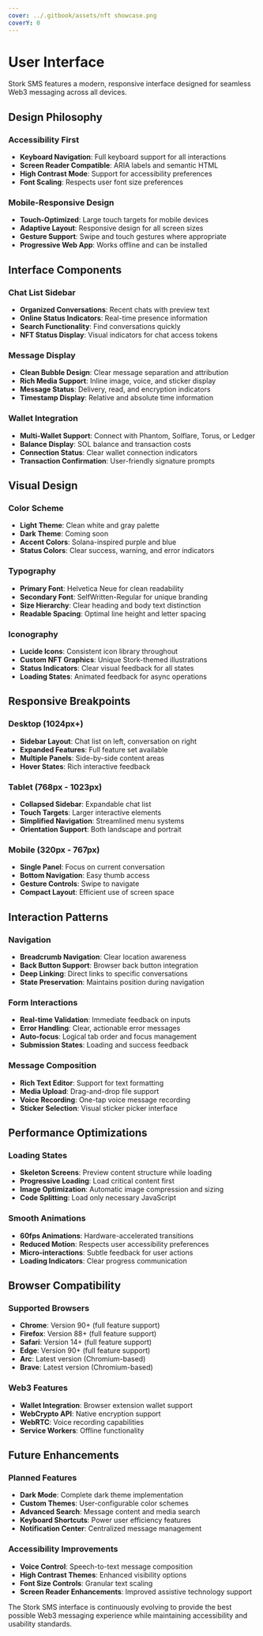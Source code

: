 ```yaml
---
cover: ../.gitbook/assets/nft showcase.png
coverY: 0
---
```


# User Interface

Stork SMS features a modern, responsive interface designed for seamless Web3 messaging across all devices.

## Design Philosophy

### Accessibility First
- **Keyboard Navigation**: Full keyboard support for all interactions
- **Screen Reader Compatible**: ARIA labels and semantic HTML
- **High Contrast Mode**: Support for accessibility preferences
- **Font Scaling**: Respects user font size preferences

### Mobile-Responsive Design
- **Touch-Optimized**: Large touch targets for mobile devices
- **Adaptive Layout**: Responsive design for all screen sizes
- **Gesture Support**: Swipe and touch gestures where appropriate
- **Progressive Web App**: Works offline and can be installed

## Interface Components

### Chat List Sidebar
- **Organized Conversations**: Recent chats with preview text
- **Online Status Indicators**: Real-time presence information
- **Search Functionality**: Find conversations quickly
- **NFT Status Display**: Visual indicators for chat access tokens

### Message Display
- **Clean Bubble Design**: Clear message separation and attribution
- **Rich Media Support**: Inline image, voice, and sticker display
- **Message Status**: Delivery, read, and encryption indicators
- **Timestamp Display**: Relative and absolute time information

### Wallet Integration
- **Multi-Wallet Support**: Connect with Phantom, Solflare, Torus, or Ledger
- **Balance Display**: SOL balance and transaction costs
- **Connection Status**: Clear wallet connection indicators
- **Transaction Confirmation**: User-friendly signature prompts

## Visual Design

### Color Scheme
- **Light Theme**: Clean white and gray palette
- **Dark Theme**: Coming soon
- **Accent Colors**: Solana-inspired purple and blue
- **Status Colors**: Clear success, warning, and error indicators

### Typography
- **Primary Font**: Helvetica Neue for clean readability
- **Secondary Font**: SelfWritten-Regular for unique branding
- **Size Hierarchy**: Clear heading and body text distinction
- **Readable Spacing**: Optimal line height and letter spacing

### Iconography
- **Lucide Icons**: Consistent icon library throughout
- **Custom NFT Graphics**: Unique Stork-themed illustrations
- **Status Indicators**: Clear visual feedback for all states
- **Loading States**: Animated feedback for async operations

## Responsive Breakpoints

### Desktop (1024px+)
- **Sidebar Layout**: Chat list on left, conversation on right
- **Expanded Features**: Full feature set available
- **Multiple Panels**: Side-by-side content areas
- **Hover States**: Rich interactive feedback

### Tablet (768px - 1023px)
- **Collapsed Sidebar**: Expandable chat list
- **Touch Targets**: Larger interactive elements
- **Simplified Navigation**: Streamlined menu systems
- **Orientation Support**: Both landscape and portrait

### Mobile (320px - 767px)
- **Single Panel**: Focus on current conversation
- **Bottom Navigation**: Easy thumb access
- **Gesture Controls**: Swipe to navigate
- **Compact Layout**: Efficient use of screen space

## Interaction Patterns

### Navigation
- **Breadcrumb Navigation**: Clear location awareness
- **Back Button Support**: Browser back button integration
- **Deep Linking**: Direct links to specific conversations
- **State Preservation**: Maintains position during navigation

### Form Interactions
- **Real-time Validation**: Immediate feedback on inputs
- **Error Handling**: Clear, actionable error messages
- **Auto-focus**: Logical tab order and focus management
- **Submission States**: Loading and success feedback

### Message Composition
- **Rich Text Editor**: Support for text formatting
- **Media Upload**: Drag-and-drop file support
- **Voice Recording**: One-tap voice message recording
- **Sticker Selection**: Visual sticker picker interface

## Performance Optimizations

### Loading States
- **Skeleton Screens**: Preview content structure while loading
- **Progressive Loading**: Load critical content first
- **Image Optimization**: Automatic image compression and sizing
- **Code Splitting**: Load only necessary JavaScript

### Smooth Animations
- **60fps Animations**: Hardware-accelerated transitions
- **Reduced Motion**: Respects user accessibility preferences
- **Micro-interactions**: Subtle feedback for user actions
- **Loading Indicators**: Clear progress communication

## Browser Compatibility

### Supported Browsers
- **Chrome**: Version 90+ (full feature support)
- **Firefox**: Version 88+ (full feature support)
- **Safari**: Version 14+ (full feature support)
- **Edge**: Version 90+ (full feature support)
- **Arc**: Latest version (Chromium-based)
- **Brave**: Latest version (Chromium-based)

### Web3 Features
- **Wallet Integration**: Browser extension wallet support
- **WebCrypto API**: Native encryption support
- **WebRTC**: Voice recording capabilities
- **Service Workers**: Offline functionality

## Future Enhancements

### Planned Features
- **Dark Mode**: Complete dark theme implementation
- **Custom Themes**: User-configurable color schemes
- **Advanced Search**: Message content and media search
- **Keyboard Shortcuts**: Power user efficiency features
- **Notification Center**: Centralized message management

### Accessibility Improvements
- **Voice Control**: Speech-to-text message composition
- **High Contrast Themes**: Enhanced visibility options
- **Font Size Controls**: Granular text scaling
- **Screen Reader Enhancements**: Improved assistive technology support

The Stork SMS interface is continuously evolving to provide the best possible Web3 messaging experience while maintaining accessibility and usability standards.